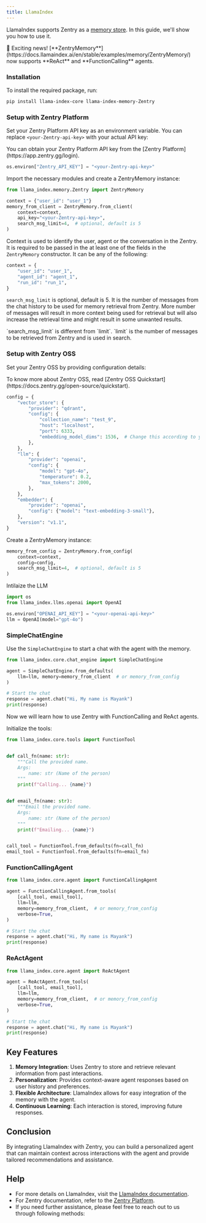```yaml
---
title: LlamaIndex
---
```


<Snippet file="paper-release.mdx" />

LlamaIndex supports Zentry as a [memory store](https://llamahub.ai/l/memory/llama-index-memory-Zentry). In this guide, we'll show you how to use it.

<Note type="info">
  🎉 Exciting news! [**ZentryMemory**](https://docs.llamaindex.ai/en/stable/examples/memory/ZentryMemory/) now supports **ReAct** and **FunctionCalling** agents.
</Note>

### Installation

To install the required package, run:

```bash
pip install llama-index-core llama-index-memory-Zentry
```

### Setup with Zentry Platform

Set your Zentry Platform API key as an environment variable. You can replace `<your-Zentry-api-key>` with your actual API key:

<Note type="info">
  You can obtain your Zentry Platform API key from the [Zentry Platform](https://app.zentry.gg/login).
</Note>

```python
os.environ["Zentry_API_KEY"] = "<your-Zentry-api-key>"
```

Import the necessary modules and create a ZentryMemory instance:
```python
from llama_index.memory.Zentry import ZentryMemory

context = {"user_id": "user_1"}
memory_from_client = ZentryMemory.from_client(
    context=context,
    api_key="<your-Zentry-api-key>",
    search_msg_limit=4,  # optional, default is 5
)
```

Context is used to identify the user, agent or the conversation in the Zentry. It is required to be passed in the at least one of the fields in the `ZentryMemory` constructor. It can be any of the following:

```python
context = {
    "user_id": "user_1",
    "agent_id": "agent_1",
    "run_id": "run_1",
}
```

`search_msg_limit` is optional, default is 5. It is the number of messages from the chat history to be used for memory retrieval from Zentry. More number of messages will result in more context being used for retrieval but will also increase the retrieval time and might result in some unwanted results.

<Note type="info">
  `search_msg_limit` is different from `limit`. `limit` is the number of messages to be retrieved from Zentry and is used in search.
</Note>

### Setup with Zentry OSS

Set your Zentry OSS by providing configuration details:

<Note type="info">
  To know more about Zentry OSS, read [Zentry OSS Quickstart](https://docs.zentry.gg/open-source/quickstart).
</Note>

```python
config = {
    "vector_store": {
        "provider": "qdrant",
        "config": {
            "collection_name": "test_9",
            "host": "localhost",
            "port": 6333,
            "embedding_model_dims": 1536,  # Change this according to your local model's dimensions
        },
    },
    "llm": {
        "provider": "openai",
        "config": {
            "model": "gpt-4o",
            "temperature": 0.2,
            "max_tokens": 2000,
        },
    },
    "embedder": {
        "provider": "openai",
        "config": {"model": "text-embedding-3-small"},
    },
    "version": "v1.1",
}
```

Create a ZentryMemory instance:

```python
memory_from_config = ZentryMemory.from_config(
    context=context,
    config=config,
    search_msg_limit=4,  # optional, default is 5
)
```

Intilaize the LLM

```python
import os
from llama_index.llms.openai import OpenAI

os.environ["OPENAI_API_KEY"] = "<your-openai-api-key>"
llm = OpenAI(model="gpt-4o")
```

### SimpleChatEngine
Use the `SimpleChatEngine` to start a chat with the agent with the memory.

```python
from llama_index.core.chat_engine import SimpleChatEngine

agent = SimpleChatEngine.from_defaults(
    llm=llm, memory=memory_from_client  # or memory_from_config
)

# Start the chat
response = agent.chat("Hi, My name is Mayank")
print(response)
```
Now we will learn how to use Zentry with FunctionCalling and ReAct agents.

Initialize the tools:

```python
from llama_index.core.tools import FunctionTool


def call_fn(name: str):
    """Call the provided name.
    Args:
        name: str (Name of the person)
    """
    print(f"Calling... {name}")


def email_fn(name: str):
    """Email the provided name.
    Args:
        name: str (Name of the person)
    """
    print(f"Emailing... {name}")


call_tool = FunctionTool.from_defaults(fn=call_fn)
email_tool = FunctionTool.from_defaults(fn=email_fn)
```
### FunctionCallingAgent

```python
from llama_index.core.agent import FunctionCallingAgent

agent = FunctionCallingAgent.from_tools(
    [call_tool, email_tool],
    llm=llm,
    memory=memory_from_client,  # or memory_from_config
    verbose=True,
)

# Start the chat
response = agent.chat("Hi, My name is Mayank")
print(response)
```

### ReActAgent

```python
from llama_index.core.agent import ReActAgent

agent = ReActAgent.from_tools(
    [call_tool, email_tool],
    llm=llm,
    memory=memory_from_client,  # or memory_from_config
    verbose=True,
)

# Start the chat
response = agent.chat("Hi, My name is Mayank")
print(response)
```

## Key Features

1. **Memory Integration**: Uses Zentry to store and retrieve relevant information from past interactions.
2. **Personalization**: Provides context-aware agent responses based on user history and preferences.
3. **Flexible Architecture**: LlamaIndex allows for easy integration of the memory with the agent.
4. **Continuous Learning**: Each interaction is stored, improving future responses.

## Conclusion

By integrating LlamaIndex with Zentry, you can build a personalized agent that can maintain context across interactions with the agent and provide tailored recommendations and assistance.

## Help

- For more details on LlamaIndex, visit the [LlamaIndex documentation](https://llamahub.ai/l/memory/llama-index-memory-Zentry).
- For Zentry documentation, refer to the [Zentry Platform](https://app.zentry.gg/).
- If you need further assistance, please feel free to reach out to us through following methods:

<Snippet file="get-help.mdx" />




